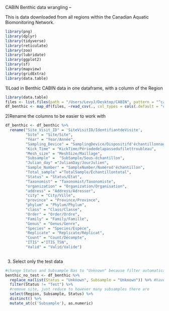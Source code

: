 
CABIN Benthic data wrangling -- 

This is data downloaded from all regions within the Canadian Aquatic Biomonitoring Network.


```r

library(png)
library(dplyr)
library(tidyverse)
library(reticulate)
library(zoo)
library(lubridate)
library(ggplot2)
library(sf)
library(mapview)
library(gridExtra)
library(data.table)

```

1)Load in Benthic CABIN data in one dataframe, with a column of the Region

```r

library(data.table)
files <- list.files(path = "/Users/LevyJ/Desktop/CABIN", pattern = "^cabin_benthic.*?\\.csv", full.names = TRUE) 
df_benthic <- map_df(files, ~read_csv(., col_types = cols(.default = "c")), .id = "Region", encoding = 'Latin-1') 

```

2)Rename the columns to be easier to work with
```r

df_benthic <- df_benthic %>%
  rename("Site_Visit_ID" = 'SiteVisitID/IdentifiantdeVisite',
         "Site" = "Site/Site",
         "Year" = "Year/Année",
         "Sampling_Device" = "SamplingDevice/Dispositifd'échantillonnage",
         "Kick_Time" = "KickTime/Périodedelapassedufilettroubleau",
         "Mesh_size" = "MeshSize/Maillage",
         "Subsample" =	"SubSample/Sous-échantillon",
         "Julian_day" ="JulianDay/JourJulien",
         "Sample_Number" = "SampleNumber/Numérod'échantillon",
         "Total_sample" ="TotalSample/Échantillontotal",
         "Status" = "Status/État",
         "Taxonomist" = "Taxonomist/Taxonomiste",
         "organization" = "Organization/Organisation",
         "address" = "Address/Adresser",
         "city" = "City/Ville",
         "province" = "Province/Province",
         "phylum" = "Phylum/Phylum",
         "class" = "Class/Classe",
         "Order" = "Order/Ordre",
         "Family" = "Family/Famille",
         "Genus" = "Genus/Genre",
         "Species" = "Species/Espèce",
         "Replicate" = "Replicate/Réplicat",
         "Count" = "Count/Décompte",
         "ITIS" ="ITIS_TSN",
         "Valid" = "Valid/Valide")
  
```

3) Select only the test data 
```r

#change Status and Subsample Nas to "Unknown" because filter automatically removes NAs.
benthic_no_test <- df_benthic %>%
  replace_na(list(Status = "Unknown", Subsample = "Unknown")) %>% #have correct # of regions til now
  filter(Status != "Test") %>%
  #remove site, just reduce to however many subsamples there are
  select(Region, Subsample, Status) %>% 
  distinct() %>%
  mutate_at(c('Subsample'), as.numeric) 
  
  
```


```r





```


```r


```



```r



```


```r



```

